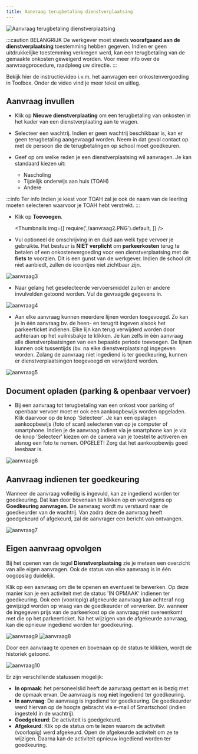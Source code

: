 ```yaml
---
title: Aanvraag terugbetaling dienstverplaatsing
---
```


![Aanvraag terugbetaling dienstverplaatsing](./aanvraag1.png)

:::caution BELANGRIJK
De werkgever moet steeds **voorafgaand aan de dienstverplaatsing** toestemming hebben gegeven. Indien er geen uitdrukkelijke toestemming verkregen werd, kan een terugbetaling van de gemaakte onkosten geweigerd worden. Voor meer info over de aanvraagprocedure, raadpleeg uw directie. 
:::

Bekijk hier de instructievideo i.v.m. het aanvragen een onkostenvergoeding in Toolbox. Onder de video vind je meer tekst en uitleg.

<Youtube url="https://www.youtube.com/embed/VSgKYPT1dxU"/>


## Aanvraag invullen

- Klik op **Nieuwe dienstverplaating** om een terugbetaling van onkosten in het kader van een dienstverplaating aan te vragen.

- Selecteer een wachtrij. Indien er geen wachtrij beschikbaar is, kan er geen terugbetaling aangevraagd worden. Neem in dat geval contact op met de persoon die de terugbetalingen op school moet goedkeuren. 

- Geef op om welke reden je een dienstverplaatsing wil aanvragen. Je kan standaard kiezen uit:
    - Nascholing
    - Tijdelijk onderwijs aan huis (TOAH)
    - Andere
    
:::info Ter info
Indien je kiest voor TOAH zal je ook de naam van de leerling moeten selecteren waarvoor je TOAH hebt verstrekt. 
:::

- Klik op **Toevoegen**.

    <Thumbnails img={[
    require('./aanvraag2.PNG').default, 
    ]} />

- Vul optioneel de omschrijving in en duid aan welk type vervoer je gebruikte. Het bestuur is **NIET verplicht** om **parkeerkosten** terug te betalen of een onkostenvergoeding voor een dienstverplaatsing met de **fiets** te voorzien. Dit is een gunst van de werkgever. Indien de school dit niet aanbiedt, zullen de icoontjes <LegacyAction img="onkosten.PNG"/> niet zichtbaar zijn.

 ![aanvraag3](./aanvraag3.PNG)

 - Naar gelang het geselecteerde vervoersmiddel zullen er andere invulvelden getoond worden. Vul de gevraagde gegevens in. 

 ![aanvraag4](./aanvraag4.PNG)

 - Aan elke aanvraag kunnen meerdere lijnen worden toegevoegd. Zo kan je in één aanvraag bv. de heen- en terugrit ingeven alsook het parkeerticket indienen. Elke lijn kan terug verwijderd worden door achteraan op het vuilnisbakje te klikken. Je kan zelfs in één aanvraag alle dienstverplaatsingen van een bepaalde periode toevoegen. De lijnen kunnen ook tussentijds (bv. na elke dienstverplaatsing) ingegeven worden. Zolang de aanvraag niet ingediend is ter goedkeuring, kunnen er dienstverplaatsingen toegevoegd en verwijderd worden. 

 ![aanvraag5](./aanvraag5.PNG)

## Document opladen (parking & openbaar vervoer)
- Bij een aanvraag tot terugbetaling van een onkost voor parking of openbaar vervoer moet er ook een aankoopbewijs worden opgeladen. Klik daarvoor op de knop 'Selecteer'. Je kan een opslagen aankoopbewijs (foto of scan) selecteren van op je computer of smartphone. Indien je de aanvraag indient via je smartphone kan je via de knop 'Selecteer' kiezen om de camera van je toestel te activeren en alsnog een foto te nemen. OPGELET! Zorg dat het aankoopbewijs goed leesbaar is.

![aanvraag6](./aanvraag6.png)

## Aanvraag indienen ter goedkeuring

Wanneer de aanvraag volledig is ingevuld, kan ze ingediend worden ter goedkeuring. Dat kan door bovenaan te klikken op <LegacyAction img="beheer.PNG"/> en vervolgens op **Goedkeuring aanvragen**. De aanvraag wordt nu verstuurd naar de goedkeurder van de wachtrij. Van zodra deze de aanvraag heeft goedgekeurd of afgekeurd, zal de aanvrager een bericht van ontvangen.   

![aanvraag7](./aanvraag7.png)

## Eigen aanvraag opvolgen
Bij het openen van de tegel **Dienstverplaatsing** zie je meteen een overzicht van alle eigen aanvragen. Ook de status van elke aanvraag is in één oogopslag duidelijk. 

Klik op een aanvraag om die te openen en eventueel te bewerken. Op deze manier kan je een activiteit met de status 'IN OPMAAK' indienen ter goedkeuring. Ook een (voorlopig) afgekeurde aanvraag kan achteraf nog gewijzigd worden op vraag van de goedkeurder of verwerker. Bv. wanneer de ingegeven prijs van de parkeerkost op de aanvraag niet overeenkomt met die op het parkeerticket. Na het wijzigen van de afgekeurde aanvraag, kan die opnieuw ingediend worden ter goedkeuring.

![aanvraag9](./aanvraag9.PNG)
![aanvraag8](./aanvraag8.PNG)

Door een aanvraag te openen en bovenaan op de status te klikken, wordt de historiek getoond. 

![aanvraag10](./aanvraag10.png)

Er zijn verschillende statussen mogelijk:
- **In opmaak**: het personeelslid heeft de aanvraag gestart en is bezig met de opmaak ervan. De aanvraag is nog **niet** ingediend ter goedkeuring.
- **In aanvraag**: De aanvraag is ingediend ter goedkeuring. De goedkeurder werd hiervan op de hoogte gebracht via e-mail of Smartschool (indien ingesteld in de wachtrij). 
- **Goedgekeurd**: De activiteit is goedgekeurd. 
- **Afgekeurd**: Klik op de status om te lezen waarom de activiteit (voorlopig) werd afgekeurd. Open de afgekeurde activiteit om ze te wijzigen. Daarna kan de activiteit opnieuw ingediend worden ter goedkeuring. 